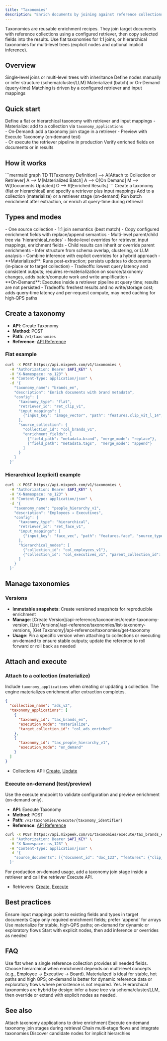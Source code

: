 ```yaml
---
title: "Taxonomies"
description: "Enrich documents by joining against reference collections (flat and hierarchical)"
---
```


<Note>
  Taxonomies are reusable enrichment recipes. They join target documents with reference collections using a configured retriever, then copy selected fields into the results. Use flat taxonomies for 1:1 joins, or hierarchical taxonomies for multi‑level trees (explicit nodes and optional implicit inference).
</Note>

## Overview

<CardGroup cols={2}>
  <Card title="Flat vs Hierarchical" icon="diagram-project">
    Single‑level joins or multi‑level trees with inheritance
  </Card>
  
  <Card title="Explicit & Implicit" icon="code-branch">
    Define nodes manually or infer structure (schema/cluster/LLM)
  </Card>
  
  <Card title="Execution Modes" icon="bolt">
    Materialized (batch) or On‑Demand (query‑time)
  </Card>
  
  <Card title="Retriever‑powered" icon="magnifying-glass">
    Matching is driven by a configured retriever and input mappings
  </Card>
</CardGroup>

## Quick start

<Steps>
  <Step title="Create">
    Define a flat or hierarchical taxonomy with retriever and input mappings
  </Step>
  <Step title="Attach">
    - Materialize: add to a collection via <code>taxonomy_applications</code><br/>
    - On‑Demand: add a taxonomy join stage in a retriever
  </Step>
  <Step title="Run">
    - Preview with Execute Taxonomy (on‑demand test)<br/>
    - Or execute the retriever pipeline in production
  </Step>
  <Step title="Inspect">
    Verify enriched fields on documents or in results
  </Step>
</Steps>

## How it works

<Frame>
  ```mermaid
  graph TD
    T[Taxonomy Definition] --> A[Attach to Collection or Retriever]
    A --> M[Materialized Batch]
    A --> O[On Demand]
    M --> W[Documents Updated]
    O --> R[Enriched Results]
  ```
</Frame>

<Steps>
  <Step title="Define">
    Create a taxonomy (flat or hierarchical) and specify a retriever plus input mappings
  </Step>
  <Step title="Attach">
    Add to a collection (materialize) or a retriever stage (on‑demand)
  </Step>
  <Step title="Execute">
    Run batch enrichment after extraction, or enrich at query‑time during retrieval
  </Step>
</Steps>

## Types and modes

<Tabs>
  <Tab title="Flat">
    - One source collection
    - 1:1 join semantics (best match)
    - Copy configured enrichment fields with replace/append semantics
  </Tab>
  
  <Tab title="Hierarchical (Explicit)">
    - Multi‑level parent/child tree via `hierarchical_nodes`
    - Node‑level overrides for retriever, input mappings, enrichment fields
    - Child results can inherit or override parent enrichments
  </Tab>
  
  <Tab title="Hierarchical (Implicit)">
    - Infer structure from schema overlap, clustering, or LLM analysis
    - Combine inference with explicit overrides for a hybrid approach
  </Tab>
  
  <Tab title="Execution Modes">
    - **Materialized**: Runs post‑extraction; persists updates to documents (in‑place or to target collection)
      - Tradeoffs: lowest query latency and consistent outputs; requires re‑materialization on source/taxonomy changes, adds batch/compute work and write amplification
    - **On‑Demand**: Executes inside a retriever pipeline at query time; results are not persisted
      - Tradeoffs: freshest results and no write/storage cost; adds query‑time latency and per‑request compute, may need caching for high‑QPS paths
  </Tab>
</Tabs>

## Create a taxonomy

- **API**: Create Taxonomy
- **Method**: POST
- **Path**: `/v1/taxonomies`
- **Reference**: [API Reference](/api-reference/taxonomies/create-taxonomy)

### Flat example
```bash
curl -X POST https://api.mixpeek.com/v1/taxonomies \
  -H "Authorization: Bearer $API_KEY" \
  -H "X-Namespace: ns_123" \
  -H "Content-Type: application/json" \
  -d '{
    "taxonomy_name": "brands_en",
    "description": "Enrich documents with brand metadata",
    "config": {
      "taxonomy_type": "flat",
      "retriever_id": "ret_clip_v1",
      "input_mappings": [
        {"input_key": "image_vector", "path": "features.clip_vit_l_14", "source_type": "vector"}
      ],
      "source_collection": {
        "collection_id": "col_brands_v1",
        "enrichment_fields": [
          {"field_path": "metadata.brand", "merge_mode": "replace"},
          {"field_path": "metadata.tags",  "merge_mode": "append"}
        ]
      }
    }
  }'
```

### Hierarchical (explicit) example
```bash
curl -X POST https://api.mixpeek.com/v1/taxonomies \
  -H "Authorization: Bearer $API_KEY" \
  -H "X-Namespace: ns_123" \
  -H "Content-Type: application/json" \
  -d '{
    "taxonomy_name": "people_hierarchy_v1",
    "description": "Employees → Executives",
    "config": {
      "taxonomy_type": "hierarchical",
      "retriever_id": "ret_face_v1",
      "input_mappings": [
        {"input_key": "face_vec", "path": "features.face", "source_type": "vector"}
      ],
      "hierarchical_nodes": [
        {"collection_id": "col_employees_v1"},
        {"collection_id": "col_executives_v1", "parent_collection_id": "col_employees_v1"}
      ]
    }
  }'
```

## Manage taxonomies

<CardGroup cols={2}>
  <Card title="Get Taxonomy" icon="magnifying-glass" href="/api-reference/taxonomies/get-taxonomy" />
  <Card title="List Taxonomies" icon="list" href="/api-reference/taxonomies/list-taxonomies" />
  <Card title="Create Version" icon="layers" href="/api-reference/taxonomies/create-taxonomy-version" />
  <Card title="List Versions" icon="clone" href="/api-reference/taxonomies/list-taxonomy-versions" />
  <Card title="Delete Taxonomy" icon="trash" href="/api-reference/taxonomies/delete-taxonomy" />
</CardGroup>

### Versions

- **Immutable snapshots**: Create versioned snapshots for reproducible enrichment
- **Manage**: [Create Version]/api-reference/taxonomies/create-taxonomy-version, [List Versions]/api-reference/taxonomies/list-taxonomy-versions, [Get Taxonomy]/api-reference/taxonomies/get-taxonomy
- **Usage**: Pin a specific version when attaching to collections or executing on‑demand to ensure stable outputs; update the reference to roll forward or roll back as needed

## Attach and execute

### Attach to a collection (materialize)

Include `taxonomy_applications` when creating or updating a collection. The engine materializes enrichment after extraction completes.

```json
{
  "collection_name": "ads_v2",
  "taxonomy_applications": [
    {
      "taxonomy_id": "tax_brands_en",
      "execution_mode": "materialize",
      "target_collection_id": "col_ads_enriched"
    },
    {
      "taxonomy_id": "tax_people_hierarchy_v1",
      "execution_mode": "on_demand"
    }
  ]
}
```

- Collections API: [Create](/api-reference/collections/create-collection), [Update](/api-reference/collections/update-collection)

### Execute on‑demand (test/preview)

Use the execute endpoint to validate configuration and preview enrichment (on‑demand only).

- **API**: Execute Taxonomy
- **Method**: POST
- **Path**: `/v1/taxonomies/execute/{taxonomy_identifier}`
- **Reference**: [API Reference](/api-reference/taxonomies/execute-taxonomy)

```bash
curl -X POST https://api.mixpeek.com/v1/taxonomies/execute/tax_brands_en \
  -H "Authorization: Bearer $API_KEY" \
  -H "X-Namespace: ns_123" \
  -H "Content-Type: application/json" \
  -d '{
    "source_documents": [{"document_id": "doc_123", "features": {"clip_vit_l_14": [0.1,0.2,0.3]}}]
  }'
```

For production on‑demand usage, add a taxonomy join stage inside a retriever and call the retriever Execute API.

- Retrievers: [Create](/api-reference/retrievers/create-retriever), [Execute](/api-reference/retrievers/execute-retriever)

## Best practices

<Steps>
  <Step title="Keep mappings precise">
    Ensure input mappings point to existing fields and types in target documents
  </Step>
  <Step title="Minimize copied fields">
    Copy only required enrichment fields; prefer `append` for arrays
  </Step>
  <Step title="Choose the right mode">
    Use materialize for stable, high‑QPS paths; on‑demand for dynamic or exploratory flows
  </Step>
  <Step title="Iterate hierarchies">
    Start with explicit nodes, then add inference or overrides as needed
  </Step>
</Steps>

## FAQ

<AccordionGroup>
  <Accordion title="Flat vs hierarchical – when to choose?" icon="circle-question">
    Use flat when a single reference collection provides all needed fields. Choose hierarchical when enrichment depends on multi‑level concepts (e.g., Employee → Executive → Board).
  </Accordion>
  <Accordion title="Materialized vs on‑demand – which is better?" icon="bolt">
    Materialized is ideal for stable, hot paths and high QPS; on‑demand is better for dynamic reference data or exploratory flows where persistence is not required.
  </Accordion>
  <Accordion title="Can I mix explicit nodes with inferred structure?" icon="code-branch">
    Yes. Hierarchical taxonomies are hybrid by design: infer a base tree via schema/cluster/LLM, then override or extend with explicit nodes as needed.
  </Accordion>
</AccordionGroup>

## See also

<CardGroup cols={2}>
  <Card title="Collections" icon="database" href="/ingestion/collections">
    Attach taxonomy applications to drive enrichment
  </Card>
  
  <Card title="Retrievers" icon="magnifying-glass" href="/retrieval/retrievers">
    Execute on‑demand taxonomy join stages during retrieval
  </Card>
</CardGroup>

<CardGroup cols={2}>
  <Card title="Pipelines & Workflows" icon="diagram-project" href="/processing/pipelines">
    Chain multi‑stage flows and integrate taxonomies
  </Card>
  
  <Card title="Clusters" icon="object-group" href="/enrichment/clusters">
    Discover candidate nodes for implicit hierarchies
  </Card>
</CardGroup>
